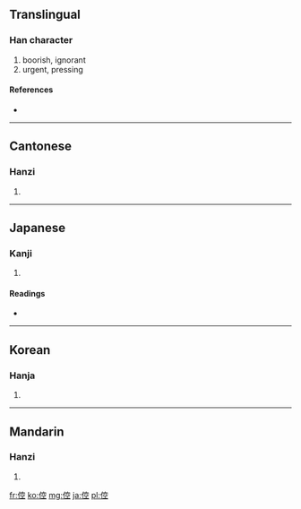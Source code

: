 ==Translingual==

===Han character===
{{Han char|rn=9|rad=人|as=08|sn=10|four=2321<sub>1</sub>|canj=人十金一 (OJCM)}}

# boorish, ignorant
# urgent, pressing

====References====
* {{Han ref|kx=0108.160|dkj=00787|dj=0231.060|hdz=10184.050|uh=5025|ud=20517|bh=ADC3|bd=44483}}

----

==Cantonese==

===Hanzi===
{{yue-hanzi|jyut=|y=hung1, hung2}}

# {{defn|Cantonese|sort=人08}}

----

==Japanese==

===Kanji===
{{ja-kanji|grade=|rs=人08}}

# {{defn|Japanese|sort=人08}}

====Readings====
* {{ja-readings|on=[[こう]] (kō)|kun=[[ぬかる]] (nukaru)}}

----

==Korean==

===Hanja===
{{ko-hanja|hangeul=공|rv=gong|mr=kong}}

# {{defn|Korean|sort=人08}}

----

==Mandarin==

===Hanzi===
{{cmn-hanzi|pin=[[kōng]] ([[kong1]])|wg=k'ung<sup>1</sup>}}

# {{defn|Mandarin|sort=人08}}

[[fr:倥]]
[[ko:倥]]
[[mg:倥]]
[[ja:倥]]
[[pl:倥]]